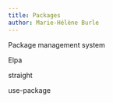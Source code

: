 ```yaml
---
title: Packages
author: Marie-Hélène Burle
---
```


:::{.def}



:::

Package management system

Elpa

straight

use-package
